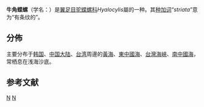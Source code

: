 {{Speciesbox
| taxon = Hyalocylis striata
| authority = Rang, 1828
}}

'''牛角蝶螺'''（学名：''{{lang|la|Hyalocylis striata}}''）是[[翼足目|翼足目]][[驼蝶螺科|驼蝶螺科]]''Hyalocylis''屬的一种{{r|shell_3040}}。其[[种加词|种加词]]“''striata''”意为“有条纹的”。

==分佈==
主要分布于[[韩国|韩国]]{{r|shell_3040|shelldoc_720090224017}}、[[中国大陆|中国大陆]]{{r|shell_3040|shelldoc_420090220027_05|shelldoc_420090223032}}、[[台湾|台湾]]{{r|shell_3040|shelldoc_100358|shelldoc_320090219045}}周邊的[[黃海|黃海]]{{r|shelldoc_420090223033}}、[[東中國海|東中國海]]、[[台灣海峽|台灣海峽]]{{r|shelldoc_420090223034}}、[[南中國海|南中國海]]，常栖息在浅海沙底{{r|shell_3040}}。

==参考文献==
{{reflist|refs=
<ref name="shell_3040">{{cite web
 |url=http://shell.sinica.edu.tw/chinese/shellbase_detail.php?science_no=3040
 |title=国际贝库：牛角蝶螺
 |publisher=台湾贝类资料库
 |access-date=2018-11-05
 |language=zh-hant
 |archive-date=2016-03-04
 |archive-url=https://web.archive.org/web/20160304204930/http://shell.sinica.edu.tw/chinese/shellbase_detail.php?science_no=3040
 |dead-url=no
 }}</ref>
<ref name="shelldoc_100358">{{shelldoc_100358}}</ref>
<ref name="shelldoc_320090219045">{{shelldoc_320090219045}}</ref>
<ref name="shelldoc_420090220027_05">{{shelldoc_420090220027_05}}</ref>
<ref name="shelldoc_420090223032">{{shelldoc_420090223032}}</ref>
<ref name="shelldoc_420090223033">{{shelldoc_420090223033}}</ref>
<ref name="shelldoc_420090223034">{{shelldoc_420090223034}}</ref>
<ref name="shelldoc_720090224017">{{shelldoc_720090224017}}</ref>
}}

{{commonscat|Hyalocylis striata}}
{{Taxonbar}}

[[Category:驼蝶螺科|N]]
[[Category:1928年描述的动物|N]]
{{Mollusc-stub}}